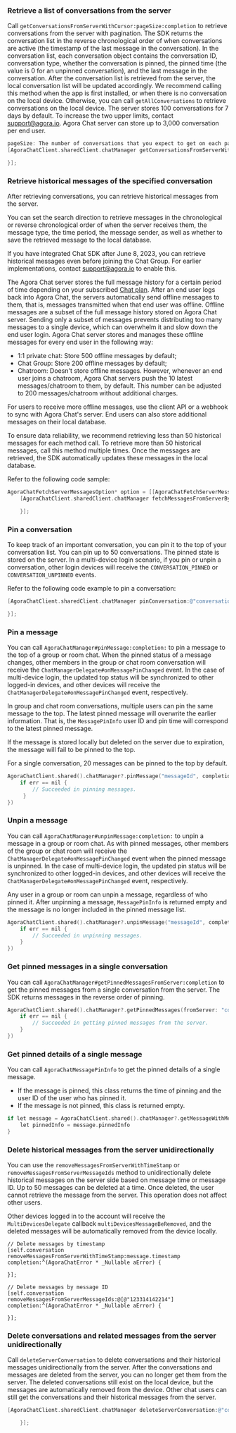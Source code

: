 <PlatformWrapper platform="ios">

### Retrieve a list of conversations from the server

Call `getConversationsFromServerWithCursor:pageSize:completion` to retrieve conversations from the server with pagination. The SDK returns the conversation list in the reverse chronological order of when conversations are active (the timestamp of the last message in the conversation). In the conversation list, each conversation object contains the conversation ID, conversation type, whether the conversation is pinned, the pinned time (the value is 0 for an unpinned conversation), and the last message in the conversation. After the conversation list is retrieved from the server, the local conversation list will be updated accordingly. We recommend calling this method when the app is first installed, or when there is no conversation on the local device. Otherwise, you can call `getAllConversations` to retrieve conversations on the local device.
The server stores 100 conversations for 7 days by default. To increase the two upper limits, contact support@agora.io. Agora Chat server can store up to 3,000 conversation per end user.

```objective-c
pageSize: The number of conversations that you expect to get on each page. The value range is [1,50].
[AgoraChatClient.sharedClient.chatManager getConversationsFromServerWithCursor:@"" pageSize:20 completion:^(AgoraChatCursorResult<AgoraChatConversation *> * _Nullable result, AgoraChatError * _Nullable error) {

}];
```

### Retrieve historical messages of the specified conversation

After retrieving conversations, you can retrieve historical messages from the server.

You can set the search direction to retrieve messages in the chronological or reverse chronological order of when the server receives them, the message type, the time period, the message sender, as well as whether to save the retrieved message to the local database.

If you have integrated Chat SDK after June 8, 2023, you can retrieve historical messages even before joining the Chat Group. For earlier implementations, contact [support@agora.io](mailto:support@agora.io) to enable this.

The Agora Chat server stores the full message history for a certain period of time depending on your subscribed [Chat plan](../../reference/message-overview#limitations-of-message-storage-duration). After an end user logs back into Agora Chat, the servers  automatically send offline messages to them, that is, messages transmitted when that end user was offline. Offline messages are a subset of the full message history stored on Agora Chat server. Sending only a subset of messages prevents distributing too many messages to a single device, which can overwhelm it and slow down the end user login. Agora Chat server stores and manages these offline messages for every end user in the following way:

- 1:1 private chat: Store 500 offline messages by default;
- Chat Group: Store 200 offline messages by default;
- Chatroom: Doesn't store offline messages. However, whenever an end user joins a chatroom, Agora Chat servers push the 10 latest messages/chatroom to them, by default. This number can be adjusted to 200 messages/chatroom without additional charges.

For users to receive more offline messages, use the client API or a webhook to sync with Agora Chat's server. End users can also store additional messages on their local database.

To ensure data reliability, we recommend retrieving less than 50 historical messages for each method call. To retrieve more than 50 historical messages, call this method multiple times. Once the messages are retrieved, the SDK automatically updates these messages in the local database.

Refer to the following code sample:

```objective-c
AgoraChatFetchServerMessagesOption* option = [[AgoraChatFetchServerMessagesOption alloc] init];
    [AgoraChatClient.sharedClient.chatManager fetchMessagesFromServerBy:@"conversationId" conversationType:AgoraChatConversationTypeGroupChat cursor:@"" pageSize:20 option:option completion:^(AgoraChatCursorResult<AgoraChatMessage *> * _Nullable result, AgoraChatError * _Nullable aError) {

    }];
```

### Pin a conversation

To keep track of an important conversation, you can pin it to the top of your conversation list. You can pin up to 50 conversations.  The pinned state is stored on the server. In a multi-device login scenario, if you pin or unpin a conversation, other login devices will receive the `CONVERSATION_PINNED` or `CONVERSATION_UNPINNED` events.

Refer to the following code example to pin a conversation:

```objective-c
[AgoraChatClient.sharedClient.chatManager pinConversation:@"conversationId" isPinned:YES completionBlock:^(AgoraChatError * _Nullable error) {

}];
```

### Pin a message

You can call `AgoraChatManager#pinMessage:completion:` to pin a message to the top of a group or room chat. When the pinned status of a message changes, other members in the group or chat room conversation will receive the `ChatManagerDelegate#onMessagePinChanged` event. In the case of multi-device login, the updated top status will be synchronized to other logged-in devices, and other devices will receive the `ChatManagerDelegate#onMessagePinChanged` event, respectively.

In group and chat room conversations, multiple users can pin the same message to the top. The latest pinned message will overwrite the earlier information. That is, the `MessagePinInfo` user ID and pin time will correspond to the latest pinned message.

If the message is stored locally but deleted on the server due to expiration, the message will fail to be pinned to the top.

For a single conversation, 20 messages can be pinned to the top by default.

```objective-c
AgoraChatClient.shared().chatManager?.pinMessage("messageId", completion: { message, err in
    if err == nil {
        // Succeeded in pinning messages.
     }
})
```

### Unpin a message

You can call `AgoraChatManager#unpinMessage:completion:` to unpin a message in a group or room chat. As with pinned messages, other members of the group or chat room will receive the `ChatManagerDelegate#onMessagePinChanged` event when the pinned message is unpinned. In the case of multi-device login, the updated pin status will be synchronized to other logged-in devices, and other devices will receive the `ChatManagerDelegate#onMessagePinChanged` event, respectively.

Any user in a group or room can unpin a message, regardless of who pinned it. After unpinning a message, `MessagePinInfo` is returned empty and the message is no longer included in the pinned message list.

```objective-c
AgoraChatClient.shared().chatManager?.unpinMessage("messageId", completion: { message, err in
    if err == nil {
        // Succeeded in unpinning messages.
    }
})
```

### Get pinned messages in a single conversation

You can call `AgoraChatManager#getPinnedMessagesFromServer:completion` to get the pinned messages from a single conversation from the server. The SDK returns messages in the reverse order of pinning.

```objective-c
AgoraChatClient.shared().chatManager?.getPinnedMessages(fromServer: "conversationId", completion: { pinnedMessages, err in
    if err == nil {
        // Succeeded in getting pinned messages from the server.
    }
})
```

### Get pinned details of a single message

You can call `AgoraChatMessagePinInfo` to get the pinned details of a single message.

- If the message is pinned, this class returns the time of pinning and the user ID of the user who has pinned it.
- If the message is not pinned, this class is returned empty.

```objective-c
if let message = AgoraChatClient.shared().chatManager?.getMessageWithMessageId("messageId") {
    let pinnedInfo = message.pinnedInfo
}
```

### Delete historical messages from the server unidirectionally

You can use the `removeMessagesFromServerWithTimeStamp` or `removeMessagesFromServerMessageIds` method to unidirectionally delete historical messages on the server side based on message time or message ID. Up to 50 messages can be deleted at a time. Once deleted, the user cannot retrieve the message from the server. This operation does not affect other users.

Other devices logged in to the account will receive the `MultiDevicesDelegate` callback `multiDevicesMessageBeRemoved`, and the deleted messages will be automatically removed from the device locally.

```objc
// Delete messages by timestamp
[self.conversation removeMessagesFromServerWithTimeStamp:message.timestamp completion:^(AgoraChatError * _Nullable aError) {

}];

// Delete messages by message ID
[self.conversation removeMessagesFromServerMessageIds:@[@"123314142214"] completion:^(AgoraChatError * _Nullable aError) {

}];
```

### Delete conversations and related messages from the server unidirectionally

Call `deleteServerConversation` to delete conversations and their historical messages unidirectionally from the server. After the conversations and messages are deleted from the server, you can no longer get them from the server. The deleted conversations still exist on the local device, but the messages are automatically removed from the device. Other chat users can still get the conversations and their historical messages from the server.

```objective-c
[AgoraChatClient.sharedClient.chatManager deleteServerConversation:@"conversationId1" conversationType:AgoraChatConversationTypeChat isDeleteServerMessages:YES completion:^(NSString *aConversationId, AgoraChatError *aError) {

    }];
```

</PlatformWrapper>